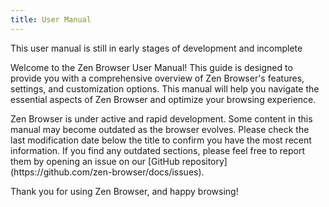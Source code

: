 ```yaml
---
title: User Manual
---
```



<Callout type='none'>
  This user manual is still in early stages of development and incomplete
</Callout>

Welcome to the Zen Browser User Manual! This guide is designed to provide you with a comprehensive overview of Zen Browser's features, settings, and customization options. This manual will help you navigate the essential aspects of Zen Browser and optimize your browsing experience.

<Callout type="warn" title="Important Notice">
  Zen Browser is under active and rapid development. Some content in this manual may become outdated as the browser evolves. Please check the last modification date below the title to confirm you have the most recent information. If you find any outdated sections, please feel free to report them by opening an issue on our [GitHub repository](https://github.com/zen-browser/docs/issues).
</Callout>

<Cards>
  <Card 
    title="URL Bar" 
    description="Smart navigation with persistent input memory"
    href="/user-manual/urlbar"
  />
  <Card 
    title="Workspaces" 
    description="Organize tabs by projects with custom containers" 
    href="/user-manual/workspaces"
  />
  <Card 
    title="Compact Mode" 
    description="Minimalistic interface for focused browsing" 
    href="/user-manual/compact-mode"
  />
  <Card 
    title="Glance" 
    description="Preview websites on top of your current tab" 
    href="/user-manual/glance"
  />
  <Card 
    title="Web Panel" 
    description="Side panel for quick access to web apps" 
    href="/user-manual/webpanel"
  />
</Cards>

Thank you for using Zen Browser, and happy browsing!
